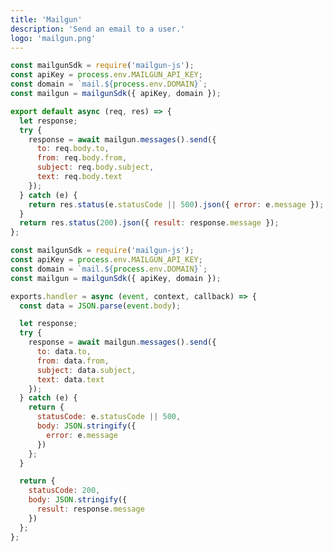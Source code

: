 ```yaml
---
title: 'Mailgun'
description: 'Send an email to a user.'
logo: 'mailgun.png'
---
```



<ToggleSwitch />

```js
const mailgunSdk = require('mailgun-js');
const apiKey = process.env.MAILGUN_API_KEY;
const domain = `mail.${process.env.DOMAIN}`;
const mailgun = mailgunSdk({ apiKey, domain });

export default async (req, res) => {
  let response;
  try {
    response = await mailgun.messages().send({
      to: req.body.to,
      from: req.body.from,
      subject: req.body.subject,
      text: req.body.text
    });
  } catch (e) {
    return res.status(e.statusCode || 500).json({ error: e.message });
  }
  return res.status(200).json({ result: response.message });
};
```

```js
const mailgunSdk = require('mailgun-js');
const apiKey = process.env.MAILGUN_API_KEY;
const domain = `mail.${process.env.DOMAIN}`;
const mailgun = mailgunSdk({ apiKey, domain });

exports.handler = async (event, context, callback) => {
  const data = JSON.parse(event.body);

  let response;
  try {
    response = await mailgun.messages().send({
      to: data.to,
      from: data.from,
      subject: data.subject,
      text: data.text
    });
  } catch (e) {
    return {
      statusCode: e.statusCode || 500,
      body: JSON.stringify({
        error: e.message
      })
    };
  }

  return {
    statusCode: 200,
    body: JSON.stringify({
      result: response.message
    })
  };
};
```
